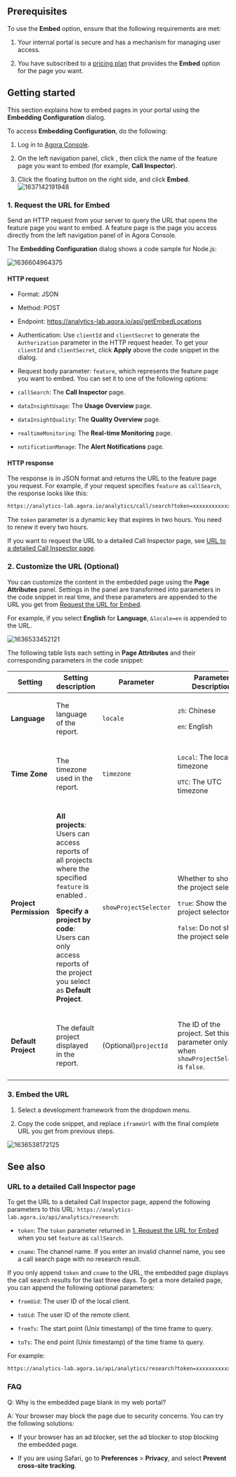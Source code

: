 

## Prerequisites

To use the **Embed** option, ensure that the following requirements are met:

1.  Your internal portal is secure and has a mechanism for managing user access.

2.  You have subscribed to a [pricing plan](/agora-analytics/reference/pricing) that provides the **Embed** option for the page you want.

## Getting started

This section explains how to embed <Vpd k="NAME"/> pages in your portal using the **Embedding Configuration** dialog.

To access **Embedding Configuration**, do the following:

1.  Log in to [Agora Console](https://console.agora.io/).

2.  On the left navigation panel, click **<Vpd k="NAME"/>**, then click the name of the feature page you want to embed (for example, **Call Inspector**).

3.  Click the floating button on the right side, and click **Embed**.
    ![1637142191948](https://web-cdn.agora.io/docs-files/1637142191948)

### 1. Request the URL for Embed

Send an HTTP request from your server to query the URL that opens the <Vpd k="NAME"/> feature page you want to embed. A feature page is the page you access directly from the left navigation panel of <Vpd k="NAME"/> in Agora Console.

The **Embedding Configuration** dialog shows a code sample for Node.js:

![1636604964375](https://web-cdn.agora.io/docs-files/1636604964375)

#### HTTP request

-   Format: JSON

-   Method: POST

-   Endpoint: https://analytics-lab.agora.io/api/getEmbedLocations

-   Authentication: Use `clientId` and `clientSecret` to generate the `Authorization` parameter in the HTTP request header. To get your `clientId` and `clientSecret`, click **Apply** above the code snippet in the dialog.

-   Request body parameter: `feature`, which represents the <Vpd k="NAME"/> feature page you want to embed. You can set it to one of the following options:

-   `callSearch`: The **Call Inspector** page.

-   `dataInsightUsage`: The **Usage Overview** page.

-   `dataInsightQuality`: The **Quality Overview** page.

-   `realtimeMonitoring`: The **Real-time Monitoring** page.

-   `notificationManage`: The **Alert Notifications** page.

#### HTTP response

The response is in JSON format and returns the URL to the feature page you request. For example, if your request specifies `feature` as `callSearch`, the response looks like this:

``` html
https://analytics-lab.agora.io/analytics/call/search?token=xxxxxxxxxxxxxxxxxxxxxx
```

The `token` parameter is a dynamic key that expires in two hours. You need to renew it every two hours.

If you want to request the URL to a detailed Call Inspector page, see [URL to a detailed Call Inspector page](#url-to-a-detailed-call-inspector-page).

### 2. Customize the URL (Optional)

You can customize the content in the embedded <Vpd k="NAME"/> page using the **Page Attributes** panel. Settings in the panel are transformed into parameters in the code snippet in real time, and these parameters are appended to the URL you get from [Request the URL for Embed](#request-the-url-for-embed).

For example, if you select **English** for **Language**, `&locale=en` is appended to the URL.

![1636533452121](https://web-cdn.agora.io/docs-files/1636533452121)

The following table lists each setting in **Page Attributes** and their corresponding parameters in the code snippet:

<table>
<colgroup>
<col/>
<col/>
<col/>
<col/>
</colgroup>
<thead>
<tr>
<th>Setting</th>
<th>Setting description</th>
<th>Parameter</th>
<th>Parameter Description</th>
</tr>
</thead>
<tbody>
<tr class="odd">
<td><p><strong>Language</strong></p></td>
<td><p>The language of the report.</p></td>
<td><p><code>locale</code></p></td>
<td><p><code>zh</code>: Chinese</p>
<p><code>en</code>: English</p></td>
</tr>
<tr class="even">
<td><p><strong>Time Zone</strong></p></td>
<td><p>The timezone used in the report.</p></td>
<td><p><code>timezone</code></p></td>
<td><p><code>Local</code>: The local timezone</p>
<p><code>UTC</code>: The UTC timezone</p></td>
</tr>
<tr class="odd">
<td><p><strong>Project Permission</strong></p></td>
<td><p><strong>All projects</strong>: Users can access reports of all projects where the specified <code>feature</code> is enabled .</p>
<p><strong>Specify a project by code</strong>: Users can only access reports of the project you select as <strong>Default Project</strong>.</p></td>
<td><p><code>showProjectSelector</code></p></td>
<td><p>Whether to show the project selector:</p>
<p><code>true</code>: Show the project selector.</p>
<p><code>false</code>: Do not show the project selector.</p></td>
</tr>
<tr class="even">
<td><p><strong>Default Project</strong></p></td>
<td><p>The default project displayed in the report.</p></td>
<td><p>(Optional)<code>projectId</code></p></td>
<td><p>The ID of the project. Set this parameter only when <code>showProjectSelector</code> is <code>false</code>.</p></td>
</tr>
</tbody>
</table>

### 3. Embed the URL

1.  Select a development framework from the dropdown menu.

2.  Copy the code snippet, and replace `iframeUrl` with the final complete URL you get from previous steps.

![1636538172125](https://web-cdn.agora.io/docs-files/1636538172125)

## See also

### URL to a detailed Call Inspector page

To get the URL to a detailed Call Inspector page, append the following parameters to this URL: `https://analytics-lab.agora.io/api/analytics/research`:

-   `token`: The `token` parameter returned in [1. Request the URL for Embed](#request-the-url-for-embed) when you set `feature` as `callSearch`.

-   `cname`: The channel name. If you enter an invalid channel name, you see a call search page with no research result.

If you only append `token` and `cname` to the URL, the embedded page displays the call search results for the last three days. To get a more detailed page, you can append the following optional parameters:

-   `fromUid`: The user ID of the local client.

-   `toUid`: The user ID of the remote client.

-   `fromTs`: The start point (Unix timestamp) of the time frame to query.

-   `toTs`: The end point (Unix timestamp) of the time frame to query.

For example:

``` html
https://analytics-lab.agora.io/api/analytics/research?token=xxxxxxxxxxxxxxxxxxxxxx&cname=xxxxxxxxxxxxxxxxxxxxxxxx&fromUid=xxxxxx&toUid=xxxxxx
```

### FAQ

Q: Why is the embedded page blank in my web portal?

A: Your browser may block the page due to security concerns. You can try the following solutions:

-   If your browser has an ad blocker, set the ad blocker to stop blocking the embedded page.

-   If you are using Safari, go to **Preferences** &gt; **Privacy**, and select **Prevent cross-site tracking**.
